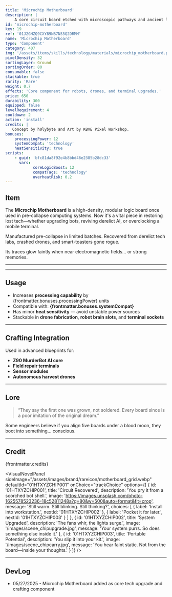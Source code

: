 ```yaml
---
title: 'Microchip Motherboard'
description: |
    A core circuit board etched with microscopic pathways and ancient logic gates.
id: 'microchip-motherboard'
key: 19
ref: '01J2GHZQ9CXY89NB7NS5Q2DRMM'
name: 'Microchip Motherboard'
type: 'Component'
category: 407
img: '/assets/items/skills/technology/materials/microchip_motherboard.png'
pixelDensity: 32
sortingLayer: Ground
sortingOrder: 80
consumable: false
stackable: true
rarity: 'Rare'
weight: 0.7
effects: 'Core component for robots, drones, and terminal upgrades.'
price: 650
durability: 300
equipped: false
levelRequirement: 4
cooldown: 2
action: 'install'
credits: |
   Concept by h0lybyte and Art by KBVE Pixel Workshop.
bonuses:
    processingPower: 12
    systemCompat: 'technology'
    heatSensitivity: true
scripts:
    - guid: 'bfc81da8f92e4b8bbd46e2385b28dc33'
      vars:
            coreLogicBoost: 12
            compatTags: 'technology'
            overheatRisk: 0.2
---
```



## Item

The **Microchip Motherboard** is a high-density, modular logic board once used in pre-collapse computing systems. 
Now it's a vital piece in restoring lost tech—whether upgrading bots, reviving derelict AI, or overclocking a mobile terminal.

Manufactured pre-collapse in limited batches.
Recovered from derelict tech labs, crashed drones, and smart-toasters gone rogue.

Its traces glow faintly when near electromagnetic fields… or strong memories.

---

<ItemDBPanel data={frontmatter} />

---

## Usage

- Increases **processing capability** by {frontmatter.bonuses.processingPower} units
- Compatible with: **{frontmatter.bonuses.systemCompat}**
- Has minor **heat sensitivity** — avoid unstable power sources
- Stackable in **drone fabrication**, **robot brain slots**, and **terminal sockets**

---

## Crafting Integration

Used in advanced blueprints for:
- **Z90 MurderBot AI core**
- **Field repair terminals**
- **Sensor modules**
- **Autonomous harvest drones**

---

## Lore

> “They say the first one was grown, not soldered. Every board since is a poor imitation of the original dream.”

Some engineers believe if you align five boards under a blood moon, they boot into something... conscious.

---

## Credit

{frontmatter.credits}

<VisualNovelPanel
  sideImage="/assets/images/brand/rareicon/motherboard_grid.webp"
  defaultId="01HTXYZCHIP001"
  onChoice="trackChoice"
  options={[
    {
      id: '01HTXYZCHIP001',
      title: 'Circuit Recovered',
      description: 'You pry it from a scorched bot shell.',
      image: 'https://images.unsplash.com/photo-1625578523236-18c52811248a?q=80&w=500&auto=format&fit=crop',
      message: 'Still warm. Still blinking. Still thinking?',
      choices: [
        { label: 'Install into workstation.', nextId: '01HTXYZCHIP002' },
        { label: 'Pocket it for later.', nextId: '01HTXYZCHIP003' }
      ]
    },
    {
      id: '01HTXYZCHIP002',
      title: 'System Upgraded',
      description: 'The fans whir, the lights surge.',
      image: '/images/scene_chipupgrade.jpg',
      message: 'Your system purrs. So does something else inside it.'
    },
    {
      id: '01HTXYZCHIP003',
      title: 'Portable Potential',
      description: 'You slip it into your kit.',
      image: '/images/scene_chipcarry.jpg',
      message: 'You hear faint static. Not from the board—inside your thoughts.'
    }
  ]}
/>

---

## DevLog

- 05/27/2025 - Microchip Motherboard added as core tech upgrade and crafting component
